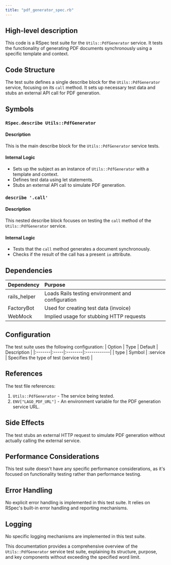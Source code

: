 ```yaml
---
title: "pdf_generator_spec.rb"
---
```


## High-level description
This code is a RSpec test suite for the `Utils::PdfGenerator` service. It tests the functionality of generating PDF documents synchronously using a specific template and context.

## Code Structure
The test suite defines a single describe block for the `Utils::PdfGenerator` service, focusing on its `call` method. It sets up necessary test data and stubs an external API call for PDF generation.

## Symbols

### `RSpec.describe Utils::PdfGenerator`
#### Description
This is the main describe block for the `Utils::PdfGenerator` service tests.

#### Internal Logic
- Sets up the subject as an instance of `Utils::PdfGenerator` with a template and context.
- Defines test data using let statements.
- Stubs an external API call to simulate PDF generation.

### `describe '.call'`
#### Description
This nested describe block focuses on testing the `call` method of the `Utils::PdfGenerator` service.

#### Internal Logic
- Tests that the `call` method generates a document synchronously.
- Checks if the result of the call has a present `io` attribute.

## Dependencies
| Dependency | Purpose |
|:-----------|:--------|
| rails_helper | Loads Rails testing environment and configuration |
| FactoryBot | Used for creating test data (invoice) |
| WebMock | Implied usage for stubbing HTTP requests |

## Configuration
The test suite uses the following configuration:
| Option | Type | Default | Description |
|:-------|:-----|:--------|:------------|
| type | Symbol | :service | Specifies the type of test (service test) |

## References
The test file references:
1. `Utils::PdfGenerator` - The service being tested.
2. `ENV["LAGO_PDF_URL"]` - An environment variable for the PDF generation service URL.

## Side Effects
The test stubs an external HTTP request to simulate PDF generation without actually calling the external service.

## Performance Considerations
This test suite doesn't have any specific performance considerations, as it's focused on functionality testing rather than performance testing.

## Error Handling
No explicit error handling is implemented in this test suite. It relies on RSpec's built-in error handling and reporting mechanisms.

## Logging
No specific logging mechanisms are implemented in this test suite.

This documentation provides a comprehensive overview of the `Utils::PdfGenerator` service test suite, explaining its structure, purpose, and key components without exceeding the specified word limit.